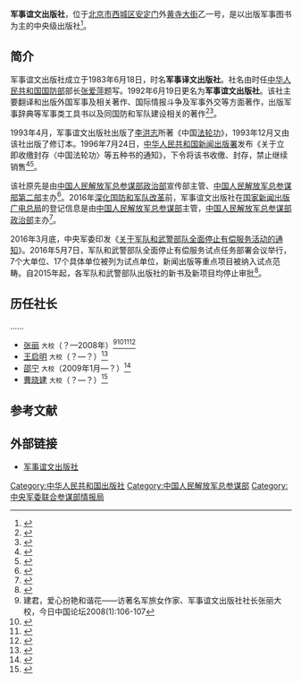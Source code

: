 {{Infobox Company
|company_name     = 军事谊文出版社
|company_name_en  = 
|company_logo     = 
|predecessor   = 
| parent  = 
|foundation       = 1983年6月18日
| defunct        = 
|location         = [[北京市|北京市]][[西城区|西城区]][[安定门_(北京)|安定门]]外[[黄寺大街|黄寺大街]]乙一号
|zip_code       = 100011
| homepage   = {{URL|jsyw.cndsi.com/}}
}}
'''军事谊文出版社'''，位于[[北京市|北京市]][[西城区|西城区]][[安定门_(北京)|安定门]]外[[黄寺大街|黄寺大街]]乙一号，是以出版军事图书为主的中央级出版社<ref>{{Cite web |url = http://news.sohu.com/20050312/n224659154.shtml |title = 《丛林战武器库》 |author =  |date = 2005-03-12 |publisher = 搜狐 |language =  |accessdate =  |quote =  |archive-date = 2018-10-08 |archive-url = https://web.archive.org/web/20181008000220/http://news.sohu.com/20050312/n224659154.shtml |dead-url = no }}</ref>。

==简介==
军事谊文出版社成立于1983年6月18日，时名'''军事译文出版社'''。社名由时任[[中华人民共和国国防部|中华人民共和国国防部]]部长[[张爱萍|张爱萍]]题写。1992年6月19日更名为'''军事谊文出版社'''。该社主要翻译和出版外国军事及相关著作、国际情报斗争及军事外交等方面著作，出版军事辞典等军事类工具书以及同国防和军队建设相关的著作<ref>{{cite web|title=军事谊文出版社简介|url=http://military.people.com.cn/GB/52578/52579/225134/14973301.html|website=人民网-军事频道|accessdate=2016-08-27|archive-url=https://web.archive.org/web/20110818172412/http://military.people.com.cn/GB/52578/52579/225134/14973301.html|archive-date=2011-08-18|dead-url=yes}}</ref><ref>{{cite web|title=关于军事谊文|url=http://jsyw.cndsi.com/aboutUs.html|publisher=军事谊文出版社|accessdate=2016-08-27|deadurl=yes|archiveurl=https://web.archive.org/web/20130522144821/http://jsyw.cndsi.com/aboutUs.html|archivedate=2013-05-22}}</ref>。

1993年4月，军事谊文出版社出版了[[李洪志|李洪志]]所著《中国[[法轮功|法轮功]]》，1993年12月又由该社出版了修订本。1996年7月24日，[[中华人民共和国新闻出版署|中华人民共和国新闻出版署]]发布《关于立即收缴封存〈中国法轮功〉等五种书的通知》，下令将该书收缴、封存，禁止继续销售<ref>{{cite news|title=中华人民共和国新闻出版署关于重申有关法轮功出版物处理意见的通知|url=http://www.gmw.cn/01gmrb/1999-07/24/GB/GM%5E18127%5E1%5EGM2-2407.HTM|accessdate=2016-08-27|agency=光明日报|date=1999-07-24|archive-date=2016-08-27|archive-url=https://web.archive.org/web/20160827182444/http://www.gmw.cn/01gmrb/1999-07/24/GB/GM%5E18127%5E1%5EGM2-2407.HTM|dead-url=no}}</ref><ref>{{Cite web |url = http://news.xinhuanet.com/politics/2007-02/14/content_5738933.htm |title = 以骗起家的法轮功 |author =  |date = 2007-02-14 |publisher = 新华网 |language =  |accessdate =  |quote =  |archive-date = 2013-05-13 |archive-url = https://web.archive.org/web/20130513230351/http://news.xinhuanet.com/politics/2007-02/14/content_5738933.htm |dead-url = no }}</ref>。

该社原先是由[[中国人民解放军总参谋部政治部|中国人民解放军总参谋部政治部]]宣传部主管、[[中国人民解放军总参谋部情报部|中国人民解放军总参谋部第二部]]主办<ref>{{Cite web |url = http://news.sina.com.cn/o/2005-03-12/17465343064s.shtml |title = 军事谊文出版社 |author =  |date = 2005-03-12 |publisher = 新浪 |language =  |accessdate =  |quote =  |archive-date = 2019-09-17 |archive-url = https://web.archive.org/web/20190917100215/http://news.sina.com.cn/o/2005-03-12/17465343064s.shtml |dead-url = no }}</ref>。2016年[[深化国防和军队改革|深化国防和军队改革]]前，军事谊文出版社在[[国家新闻出版广电总局|国家新闻出版广电总局]]的登记信息是由[[中国人民解放军总参谋部|中国人民解放军总参谋部]]主管，[[中国人民解放军总参谋部政治部|中国人民解放军总参谋部政治部]]主办<ref>{{Cite web |url = http://www.gapp.gov.cn/zongshu/serviceSearchResultbve.shtml?ID=13921 |title = 军事谊文出版社 |author =  |date =  |publisher = 国家新闻出版广电总局 |language =  |accessdate = 2017-02-25 |quote =  |archive-date = 2018-10-04 |archive-url = https://web.archive.org/web/20181004103438/http://www.gapp.gov.cn/zongshu/serviceSearchResultbve.shtml?ID=13921 |dead-url = no }}</ref>。

2016年3月底，中央军委印发《[[关于军队和武警部队全面停止有偿服务活动的通知|关于军队和武警部队全面停止有偿服务活动的通知]]》。2016年5月7日，军队和武警部队全面停止有偿服务试点任务部署会议举行，7个大单位、17个具体单位被列为试点单位，新闻出版等重点项目被纳入试点范畴。自2015年起，各军队和武警部队出版社的新书及新项目均停止审批<ref>{{Cite web |url = http://www.cbbr.com.cn/article/104077.html |title = 军队出版社将试点“全面停止”有偿服务 |author =  |date = 2016-05-10 |publisher = 中国出版传媒网 |language =  |accessdate =  |quote =  |archive-date = 2017-02-25 |archive-url = https://web.archive.org/web/20170225143123/http://www.cbbr.com.cn/article/104077.html |dead-url = no }}</ref>。

==历任社长==

……
*[[张丽_(总参)|张丽]] <small>大校</small>（？—2008年）<ref>建君，爱心扮艳和谐花——访著名军旅女作家、军事谊文出版社社长张丽大校，今日中国论坛2008(1):106-107</ref><ref>{{Cite web |url = http://www.chinawriter.com.cn/zxhy/member/6855.shtml |title = 张丽 (1954～) |author =  |date =  |publisher = 中国作家网 |language =  |accessdate = 2017-02-25 |quote =  |archive-date = 2018-09-29 |archive-url = https://web.archive.org/web/20180929223750/http://www.chinawriter.com.cn/zxhy/member/6855.shtml |dead-url = no }}</ref><ref>{{Cite web |url = http://news.xinhuanet.com/mil/2008-01/14/content_7415709.htm |title = 军旅女作家张丽捐书3万册 |author =  |date = 2008-01-14 |publisher = 新华网 |language =  |accessdate =  |quote =  |archive-date = 2008-12-25 |archive-url = https://web.archive.org/web/20081225001533/http://news.xinhuanet.com/mil/2008-01/14/content_7415709.htm |dead-url = no }}</ref><ref>{{Cite web |url = http://book.sina.com.cn/news/b/2007-02-12/1345210767.shtml |title = 军旅作家张丽讲述“善缘” 新书收益全部捐献 |author =  |date = 2007-02-12 |publisher = 新浪 |language =  |accessdate =  |quote =  |archive-date = 2019-09-21 |archive-url = https://web.archive.org/web/20190921203047/http://book.sina.com.cn/news/b/2007-02-12/1345210767.shtml |dead-url = no }}</ref>
*[[王启明|王启明]] <small>大校</small>（？—？）<ref>{{Cite web |url = http://www.law-lib.com/cpws/cpws_view.asp?id=200401246048 |title = 军事谊文出版社与三河市天利华印刷装订有限公司买卖合同纠纷一案 |author =  |date = 2008-09-19 |publisher = 北京市西城区人民法院 |language =  |accessdate =  |quote =  |archive-date = 2019-09-19 |archive-url = https://web.archive.org/web/20190919073530/http://www.law-lib.com/cpws/cpws_view.asp?id=200401246048 |dead-url = no }}</ref>
*[[邵宁_(总参)|邵宁]] <small>大校</small>（2009年1月—？）<ref>{{Cite web  |url =http://military.people.com.cn/GB/52578/52579/225134/index.html  |title =本网专访军事谊文出版社社长邵宁  |author =  |date =2011-06-23  |publisher =人民网  |language =  |accessdate =  |quote =  |archive-date =2018-10-01  |archive-url =https://web.archive.org/web/20181001194650/http://military.people.com.cn/GB/52578/52579/225134/index.html  |dead-url =no  }}</ref>
*[[曹晓建|曹晓建]] <small>大校</small>（？—？）<ref>{{Cite web |url = http://book.ifeng.com/gundong/detail_2013_05/27/25761674_0.shtml |title = 军谊社 打造军旅图书市场品牌 |author =  |date = 2013-05-27 |publisher = 凤凰网 |language =  |accessdate =  |quote =  |archive-date = 2019-09-19 |archive-url = https://web.archive.org/web/20190919042809/http://book.ifeng.com/gundong/detail_2013_05/27/25761674_0.shtml |dead-url = no }}</ref>

== 参考文献 ==
{{reflist}}

== 外部链接 ==
* [https://web.archive.org/web/20160126022215/http://jsyw.cndsi.com/ 军事谊文出版社]

[[Category:中华人民共和国出版社|Category:中华人民共和国出版社]]
[[Category:中国人民解放军总参谋部|Category:中国人民解放军总参谋部]]
[[Category:中央军委联合参谋部情报局|Category:中央军委联合参谋部情报局]]